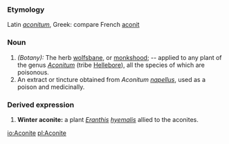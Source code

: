 ===Etymology===
Latin ''[[aconitum]]'', Greek: compare French [[aconit]]
===Noun===
#''(Botany):'' The herb [[wolfsbane]], or [[monkshood]]; -- applied to any plant of the genus ''[[Aconitum]]'' (tribe [[Hellebore]]), all the species of which are poisonous.
#An extract or tincture obtained from ''Aconitum [[napellus]]'', used as a poison and medicinally. 
===Derived expression===
#'''Winter aconite:''' a plant ''[[Eranthis]] [[hyemalis]]'' allied to the aconites.

[[io:Aconite]]
[[pl:Aconite]]